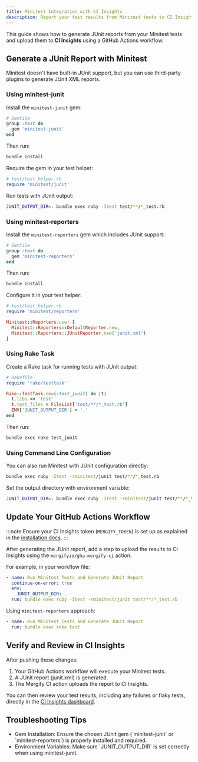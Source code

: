 ```yaml
---
title: Minitest Integration with CI Insights
description: Report your test results from Minitest tests to CI Insights
---
```



This guide shows how to generate JUnit reports from your Minitest tests and upload
them to **CI Insights** using a GitHub Actions workflow.

## Generate a JUnit Report with Minitest

Minitest doesn't have built-in JUnit support, but you can use third-party
plugins to generate JUnit XML reports.

### Using minitest-junit

Install the `minitest-junit` gem:

```ruby
# Gemfile
group :test do
  gem 'minitest-junit'
end
```

Then run:

```bash
bundle install
```

Require the gem in your test helper:

```ruby
# test/test_helper.rb
require 'minitest/junit'
```

Run tests with JUnit output:

```bash
JUNIT_OUTPUT_DIR=. bundle exec ruby -Itest test/**/*_test.rb
```

### Using minitest-reporters

Install the `minitest-reporters` gem which includes JUnit support:

```ruby
# Gemfile
group :test do
  gem 'minitest-reporters'
end
```

Then run:

```bash
bundle install
```

Configure it in your test helper:

```ruby
# test/test_helper.rb
require 'minitest/reporters'

Minitest::Reporters.use! [
  Minitest::Reporters::DefaultReporter.new,
  Minitest::Reporters::JUnitReporter.new('junit.xml')
]
```

### Using Rake Task

Create a Rake task for running tests with JUnit output:

```ruby
# Rakefile
require 'rake/testtask'

Rake::TestTask.new(:test_junit) do |t|
  t.libs << 'test'
  t.test_files = FileList['test/**/*_test.rb']
  ENV['JUNIT_OUTPUT_DIR'] = '.'
end
```

Then run:

```bash
bundle exec rake test_junit
```

### Using Command Line Configuration

You can also run Minitest with JUnit configuration directly:

```bash
bundle exec ruby -Itest -rminitest/junit test/**/*_test.rb
```

Set the output directory with environment variable:

```bash
JUNIT_OUTPUT_DIR=. bundle exec ruby -Itest -rminitest/junit test/**/*_test.rb
```

## Update Your GitHub Actions Workflow

:::note
Ensure your CI Insights token (`MERGIFY_TOKEN`) is set up as explained in the [installation
docs](/ci-insights#enabling-ci-insights-for-github).
:::

After generating the JUnit report, add a step to upload the results to CI
Insights using the `mergifyio/gha-mergify-ci` action.

For example, in your workflow file:

```yaml
- name: Run Minitest Tests and Generate JUnit Report
  continue-on-error: true
  env:
    JUNIT_OUTPUT_DIR: .
  run: bundle exec ruby -Itest -rminitest/junit test/**/*_test.rb
```

<MergifyCIUploadStep reportPath="junit.xml" />

Using `minitest-reporters` approach:

```yaml
- name: Run Minitest Tests and Generate JUnit Report
  run: bundle exec rake test
```

<MergifyCIUploadStep reportPath="junit.xml" />
<MergifyCIUploadStepMatrix reportPath="junit.xml" />

<GhaMergifyCiQuarantineSetup />

## Verify and Review in CI Insights

After pushing these changes:

1. Your GitHub Actions workflow will execute your Minitest tests.
2. A JUnit report (junit.xml) is generated.
3. The Mergify CI action uploads the report to CI Insights.

You can then review your test results, including any failures or flaky tests,
directly in the [CI Insights
dashboard](https://dashboard.mergify.com/ci-insights/jobs).

## Troubleshooting Tips

<ul>
  <li>
    Gem Installation: Ensure the chosen JUnit gem (`minitest-junit` or `minitest-reporters`) is properly installed and
    required.
  </li>

  <li>Environment Variables: Make sure `JUNIT_OUTPUT_DIR` is set correctly when using minitest-junit.</li>

  <CommonTroubleshootingTips />
</ul>
